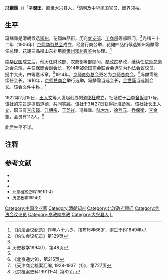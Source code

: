 '''冯麟霈'''（{{bd|1840年代|1849年?|20世纪|?|}}）<ref>《约法会议纪录》作年六十六岁，按1915年66岁，则生于约1849年</ref>字'''潤田'''，[[直隶|直隶]][[大兴县_(金朝)|大兴县]]人，<ref name=yf>《约法会议纪录》第129页</ref>清朝及中华民国官员、商界领袖。

==生平==
冯麟霈是清朝候选[[知州|知州]]，花翎四品衔，历充[[度支部|度支部]]、[[工商部|工商部]]等部顾问。<ref name=yf/>光绪三十二年（1906年）[[京师商务总会|京师商务总会]]成立，经各行商公举，花翎四品衔候选知州冯麟霈任总理、花翎三品衔山东补用[[直隶州|直隶州]][[知州|知州]][[袁鉴|袁鉴]]为协理。<ref>历史教学1994(1)，第48页</ref>

[[中华民国|中华民国]]成立后，他历任财政部、农商部等部顾问，[[参政院|参政院]]参政，继续任[[京师商务总会|京师商务总会]]总理，并任[[保商会|保商会]]副会长，1914年被[[全国商会联合会|全国商会联合会]]选举为[[约法会议|约法会议]]议员，授中大夫，四等嘉禾章。<ref name=yf/>1914年，[[京师商务总会|京师商务总会]]更名为[[京师总商会|京师总商会]]。<ref>《北京通史9》，第215页</ref>冯麟霈继续任会长。1916年，[[京师总商会|京师总商会]]举行选举，冯麟霈当选会长，[[金世藻|金世藻]]当选副会长。该会文件中称，<ref>《天津商会档案汇编, 1928-1937（1）》，第727页</ref>

{{引用|本总会于洪宪元年二月二十日依法选举，稟请农商部特派专员莅会监视，以冯麟霈得票最多，选举为会长；金世藻得票次多，选举为副会长，亦禀奉农商部批准饬会就职任事在案。复蒙农商部颁发新刊关防，文曰：[[京师总商会|京师总商会]]之关防。……}}

1922年2月15日，[[王人文|王人文]]等人发起创办的[[道德社|道德社]]成立，社址位于[[西单|西单]][[舍饭寺|舍饭寺]]17号。该社的宗旨是提倡道德、共同实践。该社于3月27日获得批准备案。该社社长[[王人文|王人文]]，职员有[[李庆璋|李庆璋]]、[[江朝宗|江朝宗]]、[[王芝祥|王芝祥]]、冯麟霈、[[陆大坊|陆大坊]]、[[徐鼎元|徐鼎元]]、[[乔保衡|乔保衡]]、[[李金鉴|李金鉴]]，会员有112人。<ref>北京档案史料1991(1-4), 第82页.</ref>

此后生平不详。

==注释==
{{reflist}}

==参考文献==
* <span style="font-size:90%;">{{Cite book<!--|和書-->|author =约法会议秘书厅编 |title =约法会议纪录|year = 1915|publisher =约法会议秘书厅|location=北京|isbn = }}</span>
* <span style="font-size:90%;">{{Cite book<!--|和書-->|author =曹子西, 王彩梅, 于德源 |title =北京通史9|year = 1994|publisher =中國書店|location=北京|isbn = }}</span>
* <span style="font-size:90%;">{{Cite book<!--|和書-->|author = |title =天津商会档案汇编, 1928-1937（1）|year = 1996|publisher =天津人民出版社|location=天津|isbn = }}</span>
* <span style="font-size:90%;">北京档案史料1991(1-4)</span>
* <span style="font-size:90%;">历史教学1994(1)</span>

{{DEFAULTSORT:Feng冯}}
[[Category:中国企业家|Category:中国企业家]]
[[Category:清朝知州|Category:清朝知州]]
[[Category:北洋政府顾问|Category:北洋政府顾问]]
[[Category:约法会议议员|Category:约法会议议员]]
[[Category:参政院参政|Category:参政院参政]]
[[Category:大兴县人|Category:大兴县人]]
[[Category:冯姓|L]]